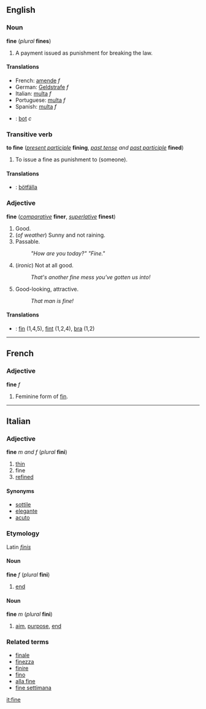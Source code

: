 ==English==
=== Noun ===
'''fine''' (''plural'' '''fines''')

#A payment issued as punishment for breaking the law.

====Translations====
*French: [[amende]] ''f''
*German: [[Geldstrafe]] ''f''
*Italian: [[multa#Italian|multa]] ''f''
*Portuguese: [[multa#Portuguese|multa]] ''f''
*Spanish: [[multa#Spanish|multa]] ''f''
*{{sv}}: [[bot]] ''c''

===Transitive verb===
'''to fine''' (''[[present participle]]'' '''fining''', ''[[past tense]] and [[past participle]]'' '''fined''')

#To issue a fine as punishment to (someone).

====Translations====
*{{sv}}: [[bötfälla]]

=== Adjective ===
'''fine''' (''[[comparative]]'' '''finer''', ''[[superlative]]'' '''finest''')

#Good.
#(''of weather'') Sunny and not raining.
#Passable.
#:''"How are you today?" "Fine."''
#(''ironic'') Not at all good.
#:''That's another fine mess you've gotten us into!''
#Good-looking, attractive.
#:''That man is fine!''

====Translations====
*{{sv}}: [[fin]] (1,4,5), [[fint]] (1,2,4), [[bra]] (1,2)

----
==French==
===Adjective===
'''fine''' ''f''

#Feminine form of [[fin]].

----
==Italian==
===Adjective===
'''fine''' ''m and f'' (''plural'' '''fini''')

#[[thin]]
#fine
#[[refined]]

====Synonyms====
*[[sottile]]
*[[elegante]]
*[[acuto]]

===Etymology===
Latin ''[[finis]]''

====Noun====
'''fine''' ''f'' (''plural'' '''fini''')

#[[end]]

====Noun====
'''fine''' ''m'' (''plural'' '''fini''')

#[[aim]], [[purpose]], [[end]]

===Related terms===
*[[finale]]
*[[finezza]]
*[[finire]]
*[[fino]]
*[[alla fine]]
*[[fine settimana]]

[[it:fine]]
